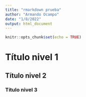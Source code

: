```yaml
---
title: "rmarkdown prueba"
author: "Armando Ocampo"
date: "1/8/2022"
output: html_document
---
```


```r
knitr::opts_chunk$set(echo = TRUE)
```

# Título nivel 1
## Título nivel 2
### Título nivel 3
